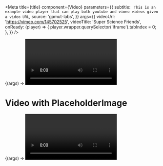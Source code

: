 
<Meta
  title={title}
  component={Video}
  parameters={{
    subtitle: `
This is an example video player that can play both youtube and vimeo videos
given a video URL`,
    source: 'gamut-labs',
  }}
  args={{
    videoUrl: 'https://vimeo.com/145702525',
    videoTitle: 'Super Science Friends',
    onReady: (player) => {
      player.wrapper.querySelector('iframe').tabIndex = 0;
    },
  }}
/>

<Canvas>
  <Story name="Video">{(args) => <Video {...args} />}</Story>
</Canvas>

<PropsTable story="Video" />

# Video with PlaceholderImage

<Canvas>
  <Story
    name="Video with PlaceholderImage"
    args={{
      videoUrl: 'https://www.youtube.com/watch?v=Yl8yy5tpVIM',
      videoTitle: 'Workout with Rick Sanchez',
      placeholderImage: 'https://placekitten.com/400/300',
      autoplay: true,
    }}
  >
    {(args) => <Video {...args} />}
  </Story>
</Canvas>
